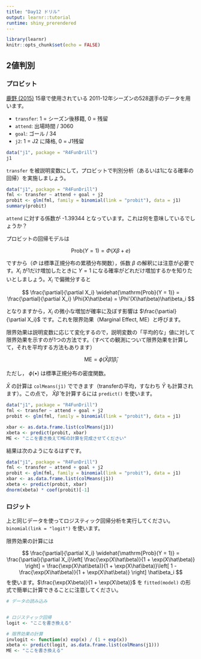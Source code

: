 ```yaml
---
title: "Day12 ドリル"
output: learnr::tutorial
runtime: shiny_prerendered
---
```


```r
library(learnr)
knitr::opts_chunk$set(echo = FALSE)
```

## 2値判別 {#binary}

### プロビット

[鹿野 (2015)](https://sites.google.com/site/kanolabweb/home/textbook) 15章で使用されている 2011-12年シーズンの528選手のデータを用います。

- `transfer`: 1 = シーズン後移籍, 0 = 残留
- `attend`: 出場時間 / 3060
- `goal`: ゴール / 34
- `j2`: 1 = J2 に降格, 0 = J1残留

```r
data("j1", package = "R4FunDrill")
j1
```

`transfer` を被説明変数にして，プロビットで判別分析（あるいは1になる確率の回帰）を実施しましょう。

```r
data("j1", package = "R4FunDrill")
fml <- transfer ~ attend + goal + j2
probit <- glm(fml, family = binomial(link = "probit"), data = j1)
summary(probit)
```

`attend` に対する係数が -1.39344 となっています。これは何を意味しているでしょうか？

プロビットの回帰モデルは

$$
\mathrm{Prob}(Y = 1) = \Phi(X\beta + e)
$$

ですから（$\Phi$ は標準正規分布の累積分布関数），係数 $\beta$ の解釈には注意が必要です。$X_i$ が1だけ増加したときに $Y=1$ になる確率がどれだけ増加するかを知りたいとしましょう。$X_i$ で偏微分すると

$$
\frac{\partial}{\partial X_i} \widehat{\mathrm{Prob}(Y = 1)} = \frac{\partial}{\partial X_i} \Phi(X\hat\beta)
= \Phi'(X\hat\beta)\hat\beta_i
$$

となりますから，$X_i$ の微小な増加が確率に及ぼす影響は $\frac{\partial}{\partial X_i}$ です。これを限界効果（Marginal Effect, ME）と呼びます。

限界効果は説明変数に応じて変化するので，説明変数の「平均的な」値に対して限界効果を示すのが1つの方法です。（すべての観測について限界効果を計算して，それを平均する方法もあります）

$$
\mathrm{ME} = \phi(\bar{X}\hat\beta) \hat \beta_i 
$$

ただし， $\phi(\bullet)$ は標準正規分布の密度関数。

$\bar{X}$ の計算は `colMeans(j1)` でできます（transferの平均，すなわち $\bar Y$ も計算されます）。この点で， $\bar X \hat \beta$ を計算するには `predict()` を使います。

```r
data("j1", package = "R4FunDrill")
fml <- transfer ~ attend + goal + j2
probit <- glm(fml, family = binomial(link = "probit"), data = j1)

xbar <- as.data.frame.list(colMeans(j1))
xbeta <- predict(probit, xbar)
ME <- "ここを書き換えてMEの計算を完成させてください"
```


結果は次のようになるはずです。

```r
data("j1", package = "R4FunDrill")
fml <- transfer ~ attend + goal + j2
probit <- glm(fml, family = binomial(link = "probit"), data = j1)
xbar <- as.data.frame.list(colMeans(j1))
xbeta <- predict(probit, xbar)
dnorm(xbeta) * coef(probit)[-1]
```

### ロジット

上と同じデータを使ってロジスティック回帰分析を実行してください。 `binomial(link = "logit")` を使います。

限界効果の計算には

$$
\frac{\partial}{\partial X_i} \widehat{\mathrm{Prob}(Y = 1)}
=
\frac{\partial}{\partial X_i}\left[
  \frac{\exp(X\hat\beta)}{1 + \exp(X\hat\beta)}
\right]
=
\frac{\exp(X\hat\beta)}{1 + \exp(X\hat\beta)}\left[
  1 - \frac{\exp(X\hat\beta)}{1 + \exp(X\hat\beta)}
\right]
\hat\beta_i
$$
を使います。$\frac{\exp(X\beta)}{1 + \exp(X\beta)}$ を `fitted(model)` の形式で簡単に計算できることに注意してください。

```r
# データの読み込み


# ロジスティック回帰
logit <- "ここを書き換える"

# 限界効果の計算
invlogit <- function(x) exp(x) / (1 + exp(x))
xbeta <- predict(logit, as.data.frame.list(colMeans(j1))) 
ME <- "ここを書き換える"

```


